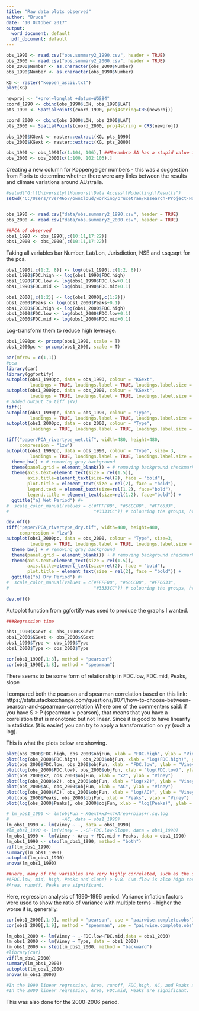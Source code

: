 ```yaml
---
title: "Raw data plots observed"
author: "Bruce"
date: "10 October 2017"
output:
  word_document: default
  pdf_document: default
---
```


```r
obs_1990 <- read.csv("obs.summary2_1990.csv", header = TRUE)
obs_2000 <- read.csv("obs.summary2_2000.csv", header = TRUE)
obs_2000$Number <- as.character(obs_2000$Number)
obs_1990$Number <- as.character(obs_1990$Number)

KG <- raster("koppen_ascii.txt")
plot(KG)

newproj <- "+proj=longlat +datum=WGS84"
coord_1990 <- cbind(obs_1990$LON, obs_1990$LAT)
pts_1990 <- SpatialPoints(coord_1990, proj4string=CRS(newproj))

coord_2000 <- cbind(obs_2000$LON, obs_2000$LAT)
pts_2000 <- SpatialPoints(coord_2000, proj4string = CRS(newproj))

obs_1990$KGext <- raster::extract(KG, pts_1990)
obs_2000$KGext <- raster::extract(KG, pts_2000)

obs_1990 <- obs_1990[c(1:104, 106),] ##Marambro SA has a stupid value in both 1990 and 2000. Too much leverage
obs_2000 <- obs_2000[c(1:100, 102:103),]
```

Creating a new column for Koppengeiger numbers - this was a suggestion from Floris to determine whether there were any links between the results and climate variations around AUstralia. 

```r
#setwd("G:\\University\\Honours\\Data Access\\Modelling\\Results")
setwd("C:/Users/rver4657/ownCloud/working/brucetran/Research-Project-Honours")


obs_1990 <- read.csv("data/obs.summary2_1990.csv", header = TRUE)
obs_2000 <- read.csv("data/obs.summary2_2000.csv", header = TRUE)

##PCA of observed
obs1_1990 <- obs_1990[,c(10:11,17:22)]
obs1_2000 <- obs_2000[,c(10:11,17:22)]
```

Taking all variables bar Number, Lat/Lon, Jurisdiction, NSE and r.sq.sqrt for the pca.

```r
obs1_1990[,c(1:2, 8)] <- log(obs1_1990[,c(1:2, 8)])
obs1_1990$FDC.high <- log(obs1_1990$FDC.high)
obs1_1990$FDC.low <- log(obs1_1990$FDC.low+0.1)
obs1_1990$FDC.mid <- log(obs1_1990$FDC.mid+0.1)

obs1_2000[,c(1:2)] <- log(obs1_2000[,c(1:2)])
obs1_2000$Peaks <- log(obs1_2000$Peaks+0.1)
obs1_2000$FDC.high <- log(obs1_2000$FDC.high)
obs1_2000$FDC.low <- log(obs1_2000$FDC.low+0.1)
obs1_2000$FDC.mid <- log(obs1_2000$FDC.mid+0.1)
```

Log-transform them to reduce high leverage. 

```r
obs1_1990pc <- prcomp(obs1_1990, scale = T)
obs1_2000pc <- prcomp(obs1_2000, scale = T)

par(mfrow = c(1,1))
#pca
library(car)
library(ggfortify)
autoplot(obs1_1990pc, data = obs_1990, colour = "KGext", 
         loadings = TRUE, loadings.label = TRUE, loadings.label.size = 5)
autoplot(obs1_2000pc, data = obs_2000, colour = "KGext",
         loadings = TRUE, loadings.label = TRUE, loadings.label.size = 5)
# added output to tiff (WV)
tiff()
autoplot(obs1_1990pc, data = obs_1990, colour = "Type", 
         loadings = TRUE, loadings.label = TRUE, loadings.label.size = 5)
autoplot(obs1_2000pc, data = obs_2000, colour = "Type",
         loadings = TRUE, loadings.label = TRUE, loadings.label.size = 5)

tiff("paper/PCA_rivertype_wet.tif", width=480, height=480,
     compression = "lzw")
autoplot(obs1_1990pc, data = obs_1990, colour = "Type", size= 3, 
         loadings = TRUE, loadings.label = TRUE, loadings.label.size = 5) +
  theme_bw() + # removing gray background
  theme(panel.grid = element_blank()) + # removing background checkmarks
  theme(axis.text=element_text(size = rel(1.5)),
        axis.title=element_text(size=rel(2), face = "bold"),
        plot.title = element_text(size = rel(2), face = "bold"),
        legend.text = element_text(size=rel(1.2), face="bold"),
        legend.title = element_text(size=rel(1.2), face="bold")) + 
  ggtitle("a) Wet Period") #+
#  scale_color_manual(values = c(#FFFF00", "#66CC00", "#FF6633",
#                                "#3333CC")) # colouring the groups, html colour codes

dev.off()
tiff("paper/PCA_rivertype_dry.tif", width=480, height=480,
     compression = "lzw")
autoplot(obs1_2000pc, data = obs_2000, colour = "Type", size=3,
         loadings = TRUE, loadings.label = TRUE, loadings.label.size = 5) + guides(show=FALSE) +
  theme_bw() + # removing gray background
  theme(panel.grid = element_blank()) + # removing background checkmarks
  theme(axis.text=element_text(size = rel(1.5)),
        axis.title=element_text(size=rel(2), face = "bold"),
        plot.title = element_text(size = rel(2), face = "bold")) + 
  ggtitle("b) Dry Period") #+
#  scale_color_manual(values = c(#FFFF00", "#66CC00", "#FF6633",
#                                "#3333CC")) # colouring the groups, html colour codes
 
dev.off()

```

Autoplot function from ggfortify was used to produce the graphs I wanted. 

```r
###Regression time

obs1_1990$KGext <- obs_1990$KGext
obs1_2000$KGext <- obs_2000$KGext
obs1_1990$Type <- obs_1990$Type
obs1_2000$Type <- obs_2000$Type

cor(obs1_1990[,1:8], method = "pearson")
cor(obs1_1990[,1:8], method = "spearman")
```

There seems to be some form of relationship in FDC.low, FDC.mid, Peaks, slope

I compared both the pearson and spearman correlation based on this link: https://stats.stackexchange.com/questions/8071/how-to-choose-between-pearson-and-spearman-correlation Where one of the commenters said: if you have S > P (spearman > pearson), that means that you have a correlation that is monotonic but not linear. Since it is good to have linearity in statistics (it is easier) you can try to apply a transformation on yy (such a log).

This is what the plots below are showing.

```r
plot(obs_2000$FDC.high, obs_2000$objFun, xlab = "FDC.high", ylab = "Viney")
plot(log(obs_2000$FDC.high), obs_2000$objFun, xlab = "log(FDC.high)", ylab = "Viney")
plot(obs_2000$FDC.low, obs_2000$objFun, xlab = "FDC.low", ylab = "Viney")
plot(log(obs_2000$FDC.low), obs_2000$objFun, xlab = "log(FDC.low)", ylab = "Viney")
plot(obs_2000$x2, obs_2000$objFun, xlab = "x2", ylab = "Viney")
plot(log(obs_2000$x2), obs_2000$objFun, xlab = "log(x2)", ylab = "Viney")
plot(obs_2000$AC, obs_2000$objFun, xlab = "AC", ylab = "Viney")
plot(log(obs_2000$AC), obs_2000$objFun, xlab = "log(AC)", ylab = "Viney")
plot(obs_2000$Peaks, obs_2000$objFun, xlab = "Peaks", ylab = "Viney")
plot(log(obs_2000$Peaks), obs_2000$objFun, xlab = "log(Peaks)", ylab = "Viney")
```

```r
# lm_obs1_1990 <- lm(objFun ~ KGext+x3+x4+Area+rbias+r.sq.log
#                    +AC, data = obs1_1990)
lm_obs1_1990 <- lm(Viney ~ ., data = obs1_1990)
#lm_obs1_1990 <- lm(Viney ~ .-CF-FDC.low-Slope, data = obs1_1990)
lm_obs1_1990 <- lm(Viney ~ Area + FDC.mid + Peaks, data = obs1_1990)
lm_obs1_1990 <- step(lm_obs1_1990, method = "both")
vif(lm_obs1_1990)
summary(lm_obs1_1990)
autoplot(lm_obs1_1990)
anova(lm_obs1_1990)

##Here, many of the variables are very highly correlated, such as the signatures 
#(FDC.low, mid, high, Peaks and slope) > 0.8. Cum.flow is also high correlated to runoff (which makes sense)
#Area, runoff, Peaks are significant. 
```
Here, regression analysis of 1990-1996 period. Variance inflation factors were used to show the ratio of variance with multiple terms - higher the worse it is, generally. 

```r
cor(obs1_2000[,1:9], method = "pearson", use = "pairwise.complete.obs")
cor(obs1_2000[,1:9], method = "spearman", use = "pairwise.complete.obs")

lm_obs1_2000 <- lm(Viney ~ .-FDC.low-FDC.mid,data = obs1_2000)
lm_obs1_2000 <- lm(Viney ~ Type, data = obs1_2000)
lm_obs1_2000 <- step(lm_obs1_2000, method = "backward")
#library(car)
vif(lm_obs1_2000)
summary(lm_obs1_2000)
autoplot(lm_obs1_2000)
anova(lm_obs1_2000)

#In the 1990 linear regression, Area, runoff, FDC,high, AC, and Peaks are significant
#In the 2000 linear regression, Area, FDC.mid, Peaks are significant. 
```

This was also done for the 2000-2006 period. 
